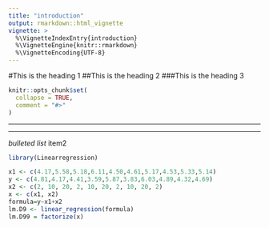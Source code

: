 ```yaml
---
title: "introduction"
output: rmarkdown::html_vignette
vignette: >
  %\VignetteIndexEntry{introduction}
  %\VignetteEngine{knitr::rmarkdown}
  %\VignetteEncoding{UTF-8}
---
```

#This is the heading 1
##This is the heading 2
###This is the heading 3
```r
knitr::opts_chunk$set(
  collapse = TRUE,
  comment = "#>"
)


```
---------

*********
*bulleted list
*item2
```r
library(Linearregression)
```

```r
x1 <- c(4.17,5.58,5.18,6.11,4.50,4.61,5.17,4.53,5.33,5.14)
y <- c(4.81,4.17,4.41,3.59,5.87,3.83,6.03,4.89,4.32,4.69)
x2 <- c(2, 10, 20, 2, 10, 20, 2, 10, 20, 2)
x <- c(x1, x2)
formula=y~x1+x2
lm.D9 <- linear_regression(formula)
lm.D99 = factorize(x)
```
